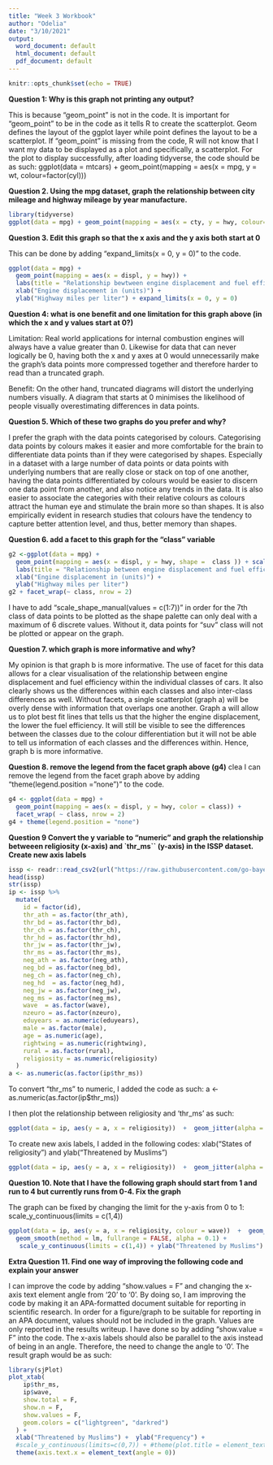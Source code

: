 ```yaml
---
title: "Week 3 Workbook"
author: "Odelia"
date: "3/10/2021"
output:
  word_document: default
  html_document: default
  pdf_document: default
---
```


```r
knitr::opts_chunk$set(echo = TRUE)
```

**Question 1: Why is this graph not printing any output?**

This is because "geom_point" is not in the code. It is important for "geom_point" to be in the code as it tells R to create the scatterplot. Geom defines the layout of the ggplot layer while point defines the layout to be a scatterplot. If "geom_point" is missing from the code, R will not know that I want my data to be displayed as a plot and specifically, a scatterplot. For the plot to display successfully, after loading tidyverse, the code should be as such: 
ggplot(data = mtcars) + geom_point(mapping = aes(x = mpg, y = wt, colour=factor(cyl)))

**Question 2. Using the mpg dataset, graph the relationship between city mileage and highway mileage by year manufacture.**

```r
library(tidyverse)
ggplot(data = mpg) + geom_point(mapping = aes(x = cty, y = hwy, colour=factor(year))) + labs(title =  "Relationship between city mileage and highway mileage by year in mpg")
```

**Question 3. Edit this graph so that the x axis and the y axis both start at 0**

This can be done by adding "expand_limits(x = 0, y = 0)" to the code.

```r
ggplot(data = mpg) + 
  geom_point(mapping = aes(x = displ, y = hwy)) + 
  labs(title = "Relationship bewtween engine displacement and fuel efficiency in the mpg automobile dataset") + 
  xlab("Engine displacement in (units)") + 
  ylab("Highway miles per liter") + expand_limits(x = 0, y = 0)
```

**Question 4: what is one benefit and one limitation for this graph above (in which the x and y values start at 0?)**

Limitation: Real world applications for internal combustion engines will always have a value greater than 0. Likewise for data that can never logically be 0, having both the x and y axes at 0 would unnecessarily make the graph's data points more compressed together and therefore harder to read than a truncated graph.

Benefit: On the other hand, truncated diagrams will distort the underlying numbers visually. A diagram that starts at 0 minimises the likelihood of people visually overestimating differences in data points. 

**Question 5. Which of these two graphs do you prefer and why?**

I prefer the graph with the data points categorised by colours. Categorising data points by colours makes it easier and more comfortable for the brain to differentiate data points than if they were categorised by shapes. Especially in a dataset with a large number of data points or data points with underlying numbers that are really close or stack on top of one another, having the data points differentiated by colours would be easier to discern one data point from another, and also notice any trends in the data. It is also easier to associate the categories with their relative colours as colours attract the human eye and stimulate the brain more so than shapes. It is also empirically evident in research studies that colours have the tendency to capture better attention level, and thus, better memory than shapes.

**Question 6. add a facet to this graph for the “class” variable**

```r
g2 <-ggplot(data = mpg) + 
  geom_point(mapping = aes(x = displ, y = hwy, shape =  class )) + scale_shape_manual(values = c(1:7)) +
  labs(title = "Relationship between engine displacement and fuel efficiency in the mpg automobile dataset") + 
  xlab("Engine displacement in (units)") + 
  ylab("Highway miles per liter") 
g2 + facet_wrap(~ class, nrow = 2)
```

I have to add "scale_shape_manual(values = c(1:7))" in order for the 7th class of data points to be plotted as the shape palette can only deal with a maximum of 6 discrete values. Without it, data points for "suv" class will not be plotted or appear on the graph.

**Question 7. which graph is more informative and why?**

My opinion is that graph b is more informative. The use of facet for this data allows for a clear visualisation of the relationship between engine displacement and fuel efficiency within the individual classes of cars. It also clearly shows us the differences within each classes and also inter-class differences as well. Without facets, a single scatterplot (graph a) will be overly dense with information that overlaps one another. Graph a will allow us to plot best fit lines that tells us that the higher the engine displacement, the lower the fuel efficiency. It will still be visible to see the differences between the classes due to the colour differentiation but it will not be able to tell us information of each classes and the differences within. Hence, graph b is more informative.

**Question 8. remove the legend from the facet graph above (g4)**
clea
I can remove the legend from the facet graph above by adding "theme(legend.position = "none")" to the code.

```r
g4 <- ggplot(data = mpg) +
  geom_point(mapping = aes(x = displ, y = hwy, color = class)) +
  facet_wrap( ~ class, nrow = 2)
g4 + theme(legend.position = "none")
```

**Question 9 Convert the y variable to “numeric” and graph the relationship betweeen religiosity (x-axis) and `thr_ms`` (y-axis) in the ISSP dataset. Create new axis labels**

```r
issp <- readr::read_csv2(url("https://raw.githubusercontent.com/go-bayes/psych-447/main/data/issp.csv"))
head(issp)
str(issp)
ip <- issp %>%
  mutate(
    id = factor(id),
    thr_ath = as.factor(thr_ath),
    thr_bd = as.factor(thr_bd),
    thr_ch = as.factor(thr_ch),
    thr_hd = as.factor(thr_hd),
    thr_jw = as.factor(thr_jw),
    thr_ms = as.factor(thr_ms),
    neg_ath = as.factor(neg_ath),
    neg_bd = as.factor(neg_bd),
    neg_ch = as.factor(neg_ch),
    neg_hd  = as.factor(neg_hd),
    neg_jw = as.factor(neg_jw),
    neg_ms = as.factor(neg_ms),
    wave  = as.factor(wave),
    nzeuro = as.factor(nzeuro),
    eduyears = as.numeric(eduyears),
    male = as.factor(male),
    age = as.numeric(age),
    rightwing = as.numeric(rightwing),
    rural = as.factor(rural),
    religiosity = as.numeric(religiosity)
  )
a <- as.numeric(as.factor(ip$thr_ms))
```

To convert "thr_ms" to numeric, I added the code as such: a <- as.numeric(as.factor(ip$thr_ms))

I then plot the relationship between religiosity and 'thr_ms' as such:

```r
ggplot(data = ip, aes(y = a, x = religiosity))  +  geom_jitter(alpha = .1) + scale_y_continuous(limits = c(1,4)) + labs(title =  "Relationship between Religiosity and Thr_ms")
```

To create new axis labels, I added in the following codes: xlab("States of religiosity") and ylab("Threatened by Muslims")

```r
ggplot(data = ip, aes(y = a, x = religiosity))  +  geom_jitter(alpha = .1) + scale_y_continuous(limits = c(1,4)) + labs(title =  "Relationship between Religiosity and Thr_ms") + xlab("States of religiosity") + ylab("Threatened by Muslims")
```

**Question 10. Note that I have the following graph should start from 1 and run to 4 but currently runs from 0-4. Fix the graph**

The graph can be fixed by changing the limit for the y-axis from 0 to 1: scale_y_continuous(limits = c(1,4))

```r
ggplot(data = ip, aes(y = a, x = religiosity, colour = wave))  +  geom_jitter(alpha = .1) + 
  geom_smooth(method = lm, fullrange = FALSE, alpha = 0.1) +
   scale_y_continuous(limits = c(1,4)) + ylab("Threatened by Muslims")
```

**Extra Question 11. Find one way of improving the following code and explain your answer**

I can improve the code by adding "show.values = F" and changing the x-axis text element angle from '20' to '0'. By doing so, I am improving the code by making it an APA-formatted document suitable for reporting in scientific research. In order for a figure/graph to be suitable for reporting in an APA document, values should not be included in the graph. Values are only reported in the results writeup. I have done so by adding "show.value = F" into the code. The x-axis labels should also be parallel to the axis instead of being in an angle. Therefore, the need to change the angle to '0'. The result graph would be as such:

```r
library(sjPlot) 
plot_xtab(
    ip$thr_ms,
    ip$wave,
    show.total = F,
    show.n = F, 
    show.values = F,
    geom.colors = c("lightgreen", "darkred")
  ) +
  xlab("Threatened by Muslims") +  ylab("Frequency") +
  #scale_y_continuous(limits=c(0,7)) + #theme(plot.title = element_text(size=09))
  theme(axis.text.x = element_text(angle = 0))
```
